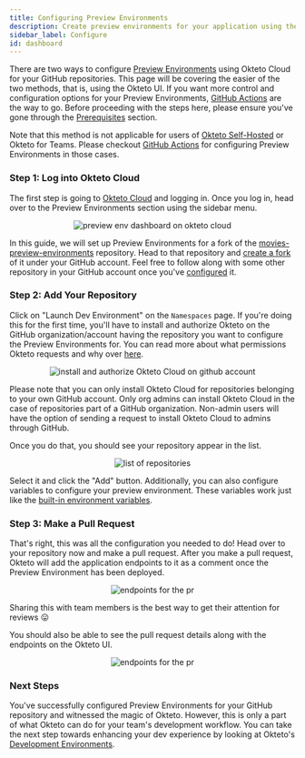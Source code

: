 ```yaml
---
title: Configuring Preview Environments
description: Create preview environments for your application using the Okteto UI
sidebar_label: Configure
id: dashboard
---
```




There are two ways to configure [Preview Environments](cloud/preview-environments/overview.mdx) using Okteto Cloud for your GitHub repositories. This page will be covering the easier of the two methods, that is, using the Okteto UI. If you want more control and configuration options for your Preview Environments, [GitHub Actions](cloud/preview-environments/github.mdx) are the way to go. Before proceeding with the steps here, please ensure you've gone through the [Prerequisites](cloud/preview-environments/overview.mdx#prerequisites) section.

Note that this method is not applicable for users of [Okteto Self-Hosted](self-hosted.mdx) or Okteto for Teams. Please checkout [GitHub Actions](cloud/preview-environments/github.mdx) for configuring Preview Environments in those cases.

### Step 1: Log into Okteto Cloud

The first step is going to [Okteto Cloud](https://cloud.okteto.com/) and logging in. Once you log in, head over to the Preview Environments section using the sidebar menu.

<p align="center"><Image src="/docs/cloud/preview-environments/images/preview-env-dashboard.png" alt="preview env dashboard on okteto cloud" /></p>

In this guide, we will set up Preview Environments for a fork of the [movies-preview-environments](https://github.com/okteto/movies-preview-environments) repository. Head to that repository and [create a fork](https://docs.github.com/en/get-started/quickstart/fork-a-repo) of it under your GitHub account. Feel free to follow along with some other repository in your GitHub account once you've [configured](cloud/preview-environments/overview.mdx#prerequisites) it.

### Step 2: Add Your Repository

Click on "Launch Dev Environment" on the `Namespaces` page. If you're doing this for the first time, you'll have to install and authorize Okteto on the GitHub organization/account having the repository you want to configure the Preview Environments for. You can read more about what permissions Okteto requests and why over [here](cloud/permissions.mdx). 

<p align="center"><Image src="/docs/cloud/preview-environments/images/auth-okteto-cloud.png" alt="install and authorize Okteto Cloud on github account" /></p>

Please note that you can only install Okteto Cloud for repositories belonging to your own GitHub account. Only org admins can install Okteto Cloud in the case of repositories part of a GitHub organization. Non-admin users will have the option of sending a request to install Okteto Cloud to admins through GitHub.

Once you do that, you should see your repository appear in the list. 

<p align="center"><Image src="/docs/cloud/preview-environments/images/repo-list.png" alt="list of repositories" /></p>

Select it and click the "Add" button. Additionally, you can also configure variables to configure your preview environment. These variables work just like the [built-in environment variables](cloud/okteto-cli.mdx#built-in-environment-variables).

### Step 3: Make a Pull Request

That's right, this was all the configuration you needed to do! Head over to your repository now and make a pull request. After you make a pull request, Okteto will add the application endpoints to it as a comment once the Preview Environment has been deployed. 

<p align="center"><Image src="/docs/cloud/preview-environments/images/pr-endpoints.png" alt="endpoints for the pr" /></p>

Sharing this with team members is the best way to get their attention for reviews 😛

You should also be able to see the pull request details along with the endpoints on the Okteto UI.

<p align="center"><Image src="/docs/cloud/preview-environments/images/pr-in-dashboard.png" alt="endpoints for the pr" /></p>

### Next Steps

You've successfully configured Preview Environments for your GitHub repository and witnessed the magic of Okteto. However, this is only a part of what Okteto can do for your team's development workflow. You can take the next step towards enhancing your dev experience by looking at Okteto's [Development Environments](reference/development-environments.mdx).